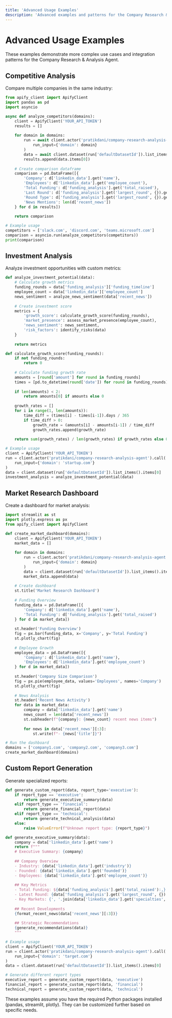 ```yaml
---
title: 'Advanced Usage Examples'
description: 'Advanced examples and patterns for the Company Research & Analysis Agent'
---
```


# Advanced Usage Examples

These examples demonstrate more complex use cases and integration patterns for the Company Research & Analysis Agent.

## Competitive Analysis

Compare multiple companies in the same industry:

```python
from apify_client import ApifyClient
import pandas as pd
import asyncio

async def analyze_competitors(domains):
    client = ApifyClient('YOUR_API_TOKEN')
    results = []
    
    for domain in domains:
        run = await client.actor('pratikdani/company-research-analysis-agent').call(
            run_input={'domain': domain}
        )
        data = await client.dataset(run['defaultDatasetId']).list_items()
        results.append(data.items[0])
    
    # Create comparison dataframe
    comparison = pd.DataFrame([{
        'Company': d['linkedin_data'].get('name'),
        'Employees': d['linkedin_data'].get('employee_count'),
        'Total Funding': d['funding_analysis'].get('total_raised'),
        'Last Round': d['funding_analysis'].get('largest_round', {}).get('amount'),
        'Round Type': d['funding_analysis'].get('largest_round', {}).get('type'),
        'News Mentions': len(d['recent_news'])
    } for d in results])
    
    return comparison

# Example usage
competitors = ['slack.com', 'discord.com', 'teams.microsoft.com']
comparison = asyncio.run(analyze_competitors(competitors))
print(comparison)
```

## Investment Analysis

Analyze investment opportunities with custom metrics:

```python
def analyze_investment_potential(data):
    # Calculate growth metrics
    funding_rounds = data['funding_analysis']['funding_timeline']
    employee_count = data['linkedin_data']['employee_count']
    news_sentiment = analyze_news_sentiment(data['recent_news'])
    
    # Create investment score
    metrics = {
        'growth_score': calculate_growth_score(funding_rounds),
        'market_presence': assess_market_presence(employee_count),
        'news_sentiment': news_sentiment,
        'risk_factors': identify_risks(data)
    }
    
    return metrics

def calculate_growth_score(funding_rounds):
    if not funding_rounds:
        return 0
        
    # Calculate funding growth rate
    amounts = [round['amount'] for round in funding_rounds]
    times = [pd.to_datetime(round['date']) for round in funding_rounds]
    
    if len(amounts) < 2:
        return amounts[0] if amounts else 0
        
    growth_rates = []
    for i in range(1, len(amounts)):
        time_diff = (times[i] - times[i-1]).days / 365
        if time_diff > 0:
            growth_rate = (amounts[i] - amounts[i-1]) / time_diff
            growth_rates.append(growth_rate)
            
    return sum(growth_rates) / len(growth_rates) if growth_rates else 0

# Example usage
client = ApifyClient('YOUR_API_TOKEN')
run = client.actor('pratikdani/company-research-analysis-agent').call(
    run_input={'domain': 'startup.com'}
)
data = client.dataset(run['defaultDatasetId']).list_items().items[0]
investment_analysis = analyze_investment_potential(data)
```

## Market Research Dashboard

Create a dashboard for market analysis:

```python
import streamlit as st
import plotly.express as px
from apify_client import ApifyClient

def create_market_dashboard(domains):
    client = ApifyClient('YOUR_API_TOKEN')
    market_data = []
    
    for domain in domains:
        run = client.actor('pratikdani/company-research-analysis-agent').call(
            run_input={'domain': domain}
        )
        data = client.dataset(run['defaultDatasetId']).list_items().items[0]
        market_data.append(data)
    
    # Create dashboard
    st.title('Market Research Dashboard')
    
    # Funding Overview
    funding_data = pd.DataFrame([{
        'Company': d['linkedin_data'].get('name'),
        'Total Funding': d['funding_analysis'].get('total_raised')
    } for d in market_data])
    
    st.header('Funding Overview')
    fig = px.bar(funding_data, x='Company', y='Total Funding')
    st.plotly_chart(fig)
    
    # Employee Growth
    employee_data = pd.DataFrame([{
        'Company': d['linkedin_data'].get('name'),
        'Employees': d['linkedin_data'].get('employee_count')
    } for d in market_data])
    
    st.header('Company Size Comparison')
    fig = px.pie(employee_data, values='Employees', names='Company')
    st.plotly_chart(fig)
    
    # News Analysis
    st.header('Recent News Activity')
    for data in market_data:
        company = data['linkedin_data'].get('name')
        news_count = len(data['recent_news'])
        st.subheader(f"{company}: {news_count} recent news items")
        
        for news in data['recent_news'][:3]:
            st.write(f"- {news['title']}")

# Run the dashboard
domains = ['company1.com', 'company2.com', 'company3.com']
create_market_dashboard(domains)
```

## Custom Report Generation

Generate specialized reports:

```python
def generate_custom_report(data, report_type='executive'):
    if report_type == 'executive':
        return generate_executive_summary(data)
    elif report_type == 'financial':
        return generate_financial_report(data)
    elif report_type == 'technical':
        return generate_technical_analysis(data)
    else:
        raise ValueError(f"Unknown report type: {report_type}")

def generate_executive_summary(data):
    company = data['linkedin_data'].get('name')
    return f"""
    # Executive Summary: {company}
    
    ## Company Overview
    - Industry: {data['linkedin_data'].get('industry')}
    - Founded: {data['linkedin_data'].get('founded')}
    - Employees: {data['linkedin_data'].get('employee_count')}
    
    ## Key Metrics
    - Total Funding: ${data['funding_analysis'].get('total_raised'):,}
    - Latest Round: {data['funding_analysis'].get('largest_round', {}).get('type')}
    - Key Markets: {', '.join(data['linkedin_data'].get('specialties', []))}
    
    ## Recent Developments
    {format_recent_news(data['recent_news'][:3])}
    
    ## Strategic Recommendations
    {generate_recommendations(data)}
    """

# Example usage
client = ApifyClient('YOUR_API_TOKEN')
run = client.actor('pratikdani/company-research-analysis-agent').call(
    run_input={'domain': 'target.com'}
)
data = client.dataset(run['defaultDatasetId']).list_items().items[0]

# Generate different report types
executive_report = generate_custom_report(data, 'executive')
financial_report = generate_custom_report(data, 'financial')
technical_report = generate_custom_report(data, 'technical')
```

<Note>
These examples assume you have the required Python packages installed (pandas, streamlit, plotly).
They can be customized further based on specific needs.
</Note>
